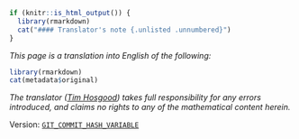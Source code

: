 :::: {.abstract latex=""}
```r
if (knitr::is_html_output()) {
  library(rmarkdown)
  cat("#### Translator's note {.unlisted .unnumbered}")
}
```

\noindent
_This page is a translation into English of the following:_

\medskip

::: {.original-citation}
```r
library(rmarkdown)
cat(metadata$original)
```
:::

\medskip

\noindent
_The translator ([Tim Hosgood](https://thosgood.com)) takes full responsibility for any errors introduced, and claims no rights to any of the mathematical content herein._

\medskip
\noindent
Version: [`GIT_COMMIT_HASH_VARIABLE`](https://github.com/thosgood/translations/commit/GIT_COMMIT_HASH_VARIABLE)

\tableofcontents
::::